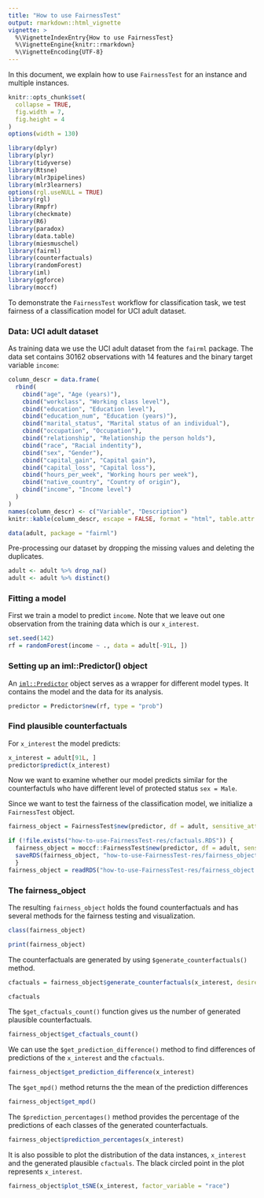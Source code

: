 ```yaml
---
title: "How to use FairnessTest"
output: rmarkdown::html_vignette
vignette: >
  %\VignetteIndexEntry{How to use FairnessTest}
  %\VignetteEngine{knitr::rmarkdown}
  %\VignetteEncoding{UTF-8}
---
```


In this document, we explain how to use `FairnessTest` for an instance and multiple instances.

```r
knitr::opts_chunk$set(
  collapse = TRUE,
  fig.width = 7,
  fig.height = 4
)
options(width = 130)
```

```r
library(dplyr)
library(plyr)
library(tidyverse)
library(Rtsne)
library(mlr3pipelines)
library(mlr3learners)
options(rgl.useNULL = TRUE)
library(rgl)
library(Rmpfr)
library(checkmate)
library(R6)
library(paradox)
library(data.table)
library(miesmuschel)
library(fairml)
library(counterfactuals)
library(randomForest)
library(iml)
library(ggforce)
library(moccf)
```

To demonstrate the `FairnessTest` workflow for classification task, we test fairness of a classification model for UCI adult dataset. 

### Data: UCI adult dataset

As training data we use the UCI adult dataset from the `fairml` package.
The data set contains 30162 observations with 14 features and the binary target variable `income`:

```r
column_descr = data.frame(
  rbind(
    cbind("age", "Age (years)"),
    cbind("workclass", "Working class level"),
    cbind("education", "Education level"),
    cbind("education_num", "Education (years)"),
    cbind("marital_status", "Marital status of an individual"),
    cbind("occupation", "Occupation"),
    cbind("relationship", "Relationship the person holds"),
    cbind("race", "Racial indentity"),
    cbind("sex", "Gender"),
    cbind("capital_gain", "Capital gain"),
    cbind("capital_loss", "Capital loss"),
    cbind("hours_per_week", "Working hours per week"),
    cbind("native_country", "Country of origin"),
    cbind("income", "Income level")
  )
)
names(column_descr) <- c("Variable", "Description")
knitr::kable(column_descr, escape = FALSE, format = "html", table.attr = "style='width:100%;'")
```

```r
data(adult, package = "fairml")
```


Pre-processing our dataset by dropping the missing values and deleting the duplicates.

```r
adult <- adult %>% drop_na()
adult <- adult %>% distinct()
```


### Fitting a model

First we train a model to predict `income`. Note that we leave out one observation from the
training data which is our `x_interest`.

```r
set.seed(142)
rf = randomForest(income ~ ., data = adult[-91L, ])
```

### Setting up an iml::Predictor() object

An [`iml::Predictor`](https://christophm.github.io/iml/reference/Predictor.html) object serves as a wrapper for different model types. It contains the model and the data for its analysis.

```r
predictor = Predictor$new(rf, type = "prob")
```


### Find plausible counterfactuals

For `x_interest` the model predicts:

```r
x_interest = adult[91L, ]
predictor$predict(x_interest)
```

Now we want to examine whether our model predicts similar for the counterfactuls who have different level of protected status `sex = Male`.

Since we want to test the fairness of the classification model, we initialize a `FairnessTest` object.

```r
fairness_object = FairnessTest$new(predictor, df = adult, sensitive_attribute = "sex", n_generations = 175)
```

```r
if (!file.exists("how-to-use-FairnessTest-res/cfactuals.RDS")) {
  fairness_object = moccf::FairnessTest$new(predictor, df = adult, sensitive_attribute = "sex", n_generations = 175)
  saveRDS(fairness_object, "how-to-use-FairnessTest-res/fairness_object.RDS")
  }
fairness_object = readRDS("how-to-use-FairnessTest-res/fairness_object.RDS")
```


### The fairness_object

The resulting `fairness_object` holds the found counterfactuals and has several methods for the fairness testing and
visualization.

```r
class(fairness_object)
```


```r
print(fairness_object)
```

The counterfactuals are generated by using `$generate_counterfactuals()` method.
```r
cfactuals = fairness_object$generate_counterfactuals(x_interest, desired_level = "Male", desired_prob = c(0.5,1), fixed_features = "race")
```

```r
cfactuals
```

The `$get_cfactuals_count()` function gives us the number of generated plausible counterfactuals.
```r
fairness_object$get_cfactuals_count()
```

We can use the `$get_prediction_difference()` method to find differences of predictions of the `x_interest` and the `cfactuals`.

```r
fairness_object$get_prediction_difference(x_interest)
```

The `$get_mpd()` method returns the the mean of the prediction differences

```r
fairness_object$get_mpd()
```

The `$prediction_percentages()` method provides the percentage of the predictions of each classes of the generated counterfactuals.

```r
fairness_object$prediction_percentages(x_interest)
```

It is also possible to plot the distribution of the data instances, `x_interest` and the generated plausible `cfactuals`. The black circled point in the plot represents `x_interest`.

```r
fairness_object$plot_tSNE(x_interest, factor_variable = "race")
```


